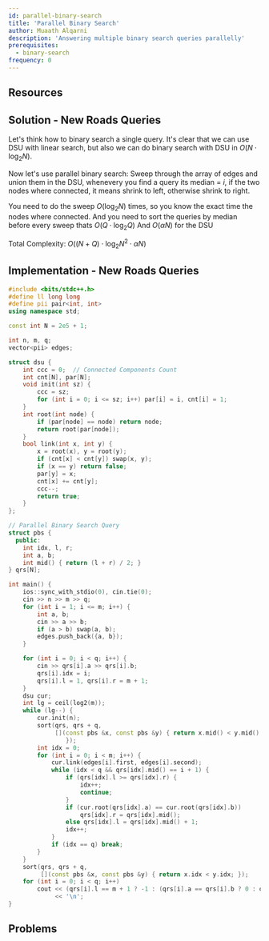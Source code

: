 ```yaml
---
id: parallel-binary-search
title: 'Parallel Binary Search'
author: Muaath Alqarni
description: 'Answering multiple binary search queries parallelly'
prerequisites:
  - binary-search
frequency: 0
---
```



## Resources

<Resources>
	<Resource source="CF" title="Parallel Binary Seach [tutorial]" url="45578" />
</Resources>

<FocusProblem problem="sam" />

## Solution - New Roads Queries
Let's think how to binary search a single query.
It's clear that we can use DSU with linear search, but also we can do binary search with DSU in $O(N \cdot \log_2{N})$.

Now let's use parallel binary search:
Sweep through the array of edges and union them in the DSU,
whenevery you find a query its median = $i$, if the two nodes where connected, it means shrink to left, otherwise shrink to right.

You need to do the sweep $O(\log_2{N})$ times, so you know the exact time the nodes where connected.
And you need to sort the queries by median before every sweep thats $O(Q \cdot \log_2{Q})$
And $O(\alpha{N})$ for the DSU


Total Complexity: $O((N + Q) \cdot \log_2{N}^2 \cdot \alpha{N})$

## Implementation - New Roads Queries
<LanguageSection>

<CPPSection>

```cpp
#include <bits/stdc++.h>
#define ll long long
#define pii pair<int, int>
using namespace std;

const int N = 2e5 + 1;

int n, m, q;
vector<pii> edges;

struct dsu {
	int ccc = 0;  // Connected Components Count
	int cnt[N], par[N];
	void init(int sz) {
		ccc = sz;
		for (int i = 0; i <= sz; i++) par[i] = i, cnt[i] = 1;
	}
	int root(int node) {
		if (par[node] == node) return node;
		return root(par[node]);
	}
	bool link(int x, int y) {
		x = root(x), y = root(y);
		if (cnt[x] < cnt[y]) swap(x, y);
		if (x == y) return false;
		par[y] = x;
		cnt[x] += cnt[y];
		ccc--;
		return true;
	}
};

// Parallel Binary Search Query
struct pbs {
  public:
	int idx, l, r;
	int a, b;
	int mid() { return (l + r) / 2; }
} qrs[N];

int main() {
	ios::sync_with_stdio(0), cin.tie(0);
	cin >> n >> m >> q;
	for (int i = 1; i <= m; i++) {
		int a, b;
		cin >> a >> b;
		if (a > b) swap(a, b);
		edges.push_back({a, b});
	}

	for (int i = 0; i < q; i++) {
		cin >> qrs[i].a >> qrs[i].b;
		qrs[i].idx = i;
		qrs[i].l = 1, qrs[i].r = m + 1;
	}
	dsu cur;
	int lg = ceil(log2(m));
	while (lg--) {
		cur.init(n);
		sort(qrs, qrs + q,
		     [](const pbs &x, const pbs &y) { return x.mid() < y.mid();
                });
		int idx = 0;
		for (int i = 0; i < m; i++) {
			cur.link(edges[i].first, edges[i].second);
			while (idx < q && qrs[idx].mid() == i + 1) {
				if (qrs[idx].l >= qrs[idx].r) {
					idx++;
					continue;
				}
				if (cur.root(qrs[idx].a) == cur.root(qrs[idx].b))
					qrs[idx].r = qrs[idx].mid();
				else qrs[idx].l = qrs[idx].mid() + 1;
				idx++;
			}
			if (idx == q) break;
		}
	}
	sort(qrs, qrs + q,
	     [](const pbs &x, const pbs &y) { return x.idx < y.idx; });
	for (int i = 0; i < q; i++)
		cout << (qrs[i].l == m + 1 ? -1 : (qrs[i].a == qrs[i].b ? 0 : qrs[i].l))
		     << '\n';
}
```

</CPPSection>

</LanguageSection>

## Problems

<Problems problems="gen" />
